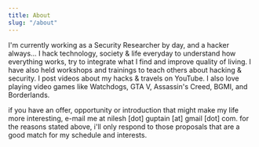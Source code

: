 ```yaml
---
title: About
slug: "/about"
---
```



I'm currently working as a Security Researcher by day, and a hacker always... I hack technology, society & life everyday to understand how everything works, try to integrate what I find and improve quality of living. I have also held workshops and trainings to teach others about hacking & security. I post videos about my hacks & travels on YouTube. I also love playing video games like Watchdogs, GTA V, Assassin's Creed, BGMI, and Borderlands.

if you have an offer, opportunity or introduction that might make my life more interesting, e-mail me at nilesh [dot] guptain [at] gmail [dot] com. for the reasons stated above, i'll only respond to those proposals that are a good match for my schedule and interests.